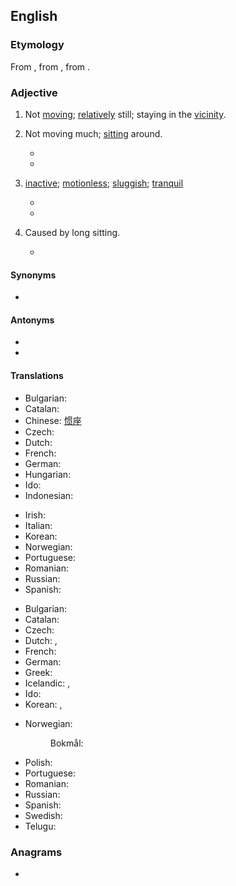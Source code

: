 ==English==

===Etymology===
{{PIE root|en|sed}}
From {{etyl|frm|en}} {{m|frm|sédentaire}}, from {{etyl|la|en}} {{m|la|sedentārius||sitting}}, from {{m|la|sedeō||I sit, I am seated}}.

===Adjective===
{{en-adj}}

# Not [[move|moving]]; [[relatively]] still; staying in the [[vicinity]].
#: {{ux|en|The oyster is a '''sedentary''' mollusk; the barnacles are '''sedentary''' crustaceans.}}
# {{lb|en|medicine|of a job, lifestyle, etc.}} Not moving much; [[sit]]ting around.
#* {{quote-book|author=Bishop Warburton|passage='''Sedentary''', scholastic sophists.}}
#* {{quote-book|author=Beaconsfield|passage=Any education that confined itself to '''sedentary''' pursuits was essentially imperfect.}}
# {{lb|en|obsolete}} [[inactive]]; [[motionless]]; [[sluggish]]; [[tranquil]]
#* {{quote-book|author=Milton|passage=The '''sedentary''' earth.}}
#* {{quote-magazine|magazine=Spectator|passage=The soul, considered abstractly from its passions, is of a remiss, '''sedentary''' nature.}}
# {{lb|en|obsolete}} Caused by long sitting.
#* {{quote-book|author=Milton|passage='''Sedentary''' numbness.}}

====Synonyms====
* {{l|en|settled}}

====Antonyms====
* {{l|en|migratory}}
* {{l|en|active}}

====Translations====
{{trans-top|not moving, not migratory}}
* Bulgarian: {{t|bg|оседнал}}
* Catalan: {{t+|ca|sedentari}}
* Chinese: [[惯座]]
* Czech: {{t|cs|usedlý|m}}
* Dutch: {{t+|nl|sedentair}}
* French: {{t+|fr|sédentaire}}
* German: {{t+|de|ortsgebunden}}
* Hungarian: {{t+|hu|helyhez kötött}}
* Ido: {{t+|io|sedentaria}}
* Indonesian: {{t|id|sambil duduk}}
{{trans-mid}}
* Irish: {{t|ga|neamhaistreach}}
* Italian: {{t+|it|sedentario}}
* Korean: {{t|ko|정착성}}
* Norwegian: {{t|nb|stillesittende}}
* Portuguese: {{t+|pt|sedentário}}
* Romanian: {{t+|ro|sedentar}}
* Russian: {{t+|ru|осе́длый}}
* Spanish: {{t+|es|sedentario}}
{{trans-bottom}}

{{trans-top|not moving much; sitting around}}
* Bulgarian: {{t+|bg|седящ}}
* Catalan: {{t+|ca|sedentari}}
* Czech: {{t|cs|sedavý|m}}
* Dutch: {{t+|nl|sedentair}}, {{t+|nl|stilzittend}}
* French: {{t+|fr|sédentaire}}
* German: {{t+|de|sitzend}}
* Greek: {{t+|el|καθιστικός}}
* Icelandic: {{t|is|kyrrsetu-}}, {{t|is|hreyfingarleysis-}}
* Ido: {{t+|io|sedentaria}}
* Korean: {{t+|ko|앉은뱅이}}, {{t|ko|앉은}}
{{trans-mid}}
* Norwegian: 
*: Bokmål: {{t|nb|stillesittende}}
* Polish: {{t|pl|siedzący|m}}
* Portuguese: {{t+|pt|sedentário}}
* Romanian: {{t+|ro|sedentar}}
* Russian: {{t+|ru|сидя́чий}}
* Spanish: {{t+|es|sedentario}}
* Swedish: {{t+|sv|stillasittande}}
* Telugu: {{t|te|కూర్చున్నట్టు చేసేపని}}
{{trans-bottom}}

===Anagrams===
* {{anagrams|en|yearnedst}}